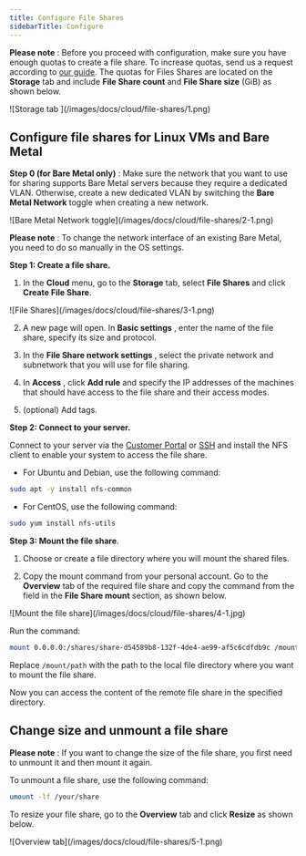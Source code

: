 ---
title: Configure File Shares
sidebarTitle: Configure
---

**Please note** : Before you proceed with configuration, make sure you have enough quotas to create a file share. To increase quotas, send us a request according to [our guide](/cloud/getting-started/request-a-quota-increase). The quotas for Files Shares are located on the **Storage** tab and include **File Share count** and **File Share size** (GiB) as shown below.


<Frame>![Storage tab ](/images/docs/cloud/file-shares/1.png)</Frame>



## Configure file shares for Linux VMs and Bare Metal

**Step 0 (for Bare Metal only)** : Make sure the network that you want to use for sharing supports Bare Metal servers because they require a dedicated VLAN. Otherwise, create a new dedicated VLAN by switching the **Bare Metal Network** toggle when creating a new network.


<Frame>![Bare Metal Network toggle](/images/docs/cloud/file-shares/2-1.png)</Frame>



**Please note** : To change the network interface of an existing Bare Metal, you need to do so manually in the OS settings. 

**Step 1: Create a file share.**

  1. In the **Cloud** menu, go to the **Storage** tab, select **File Shares** and click **Create File Share**.


<Frame>![File Shares](/images/docs/cloud/file-shares/3-1.png)</Frame>



  2. A new page will open. In **Basic settings** , enter the name of the file share, specify its size and protocol.

  3. In the **File Share network settings** , select the private network and subnetwork that you will use for file sharing. 

  4. In **Access** , click **Add rule** and specify the IP addresses of the machines that should have access to the file share and their access modes.

  5. (optional) Add tags.




**Step 2: Connect to your server.**

Connect to your server via the [Customer Portal](/cloud/virtual-instances/connect/connect-to-your-instance-via-control-panel) or [SSH](/cloud/virtual-instances/connect/connect-via-ssh) and install the NFS client to enable your system to access the file share.

  * For Ubuntu and Debian, use the following command:



```sh
sudo apt -y install nfs-common
 ```

  * For CentOS, use the following command:



```sh
sudo yum install nfs-utils
 ```

**Step 3: Mount the file share**.

  1. Choose or create a file directory where you will mount the shared files.

  2. Copy the mount command from your personal account. Go to the **Overview** tab of the required file share and copy the command from the field in the **File Share mount** section, as shown below.



<Frame>![Mount the file share](/images/docs/cloud/file-shares/4-1.jpg)</Frame>



Run the command:

```sh
mount 0.0.0.0:/shares/share-d54589b8-132f-4de4-ae99-af5c6cdfdb9c /mount/path
 ```

Replace `/mount/path` with the path to the local file directory where you want to mount the file share.

Now you can access the content of the remote file share in the specified directory.

## Change size and unmount a file share

**Please note** : If you want to change the size of the file share, you first need to unmount it and then mount it again. 

To unmount a file share, use the following command:

```sh
umount -lf /your/share
 ```

To resize your file share, go to the **Overview** tab and click **Resize** as shown below. 


<Frame>![Overview tab](/images/docs/cloud/file-shares/5-1.png)</Frame>